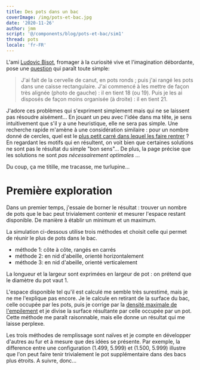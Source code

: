 ```yaml
---
title: Des pots dans un bac
coverImage: /img/pots-et-bac.jpg
date: '2020-11-26'
author: jmm
script: '@/components/blog/pots-et-bac/sim1'
thread: pots
locale: 'fr-FR'
---
```



L'ami [Ludovic Bisot](https://www.toutunfromage.com/), fromager à la curiosité
vive et l'imagination débordante,
pose une [question](https://www.facebook.com/photo?fbid=3521366061277722&set=a.104415532972809)
qui paraît toute simple:

> J'ai fait de la cervelle de canut, en pots ronds ; puis j'ai rangé les pots
> dans une caisse rectangulaire. J'ai commencé à les mettre de façon très alignée
> (photo de gauche) : il en tient 18 (ou 19). Puis je les ai disposés de façon
> moins organisée (à droite) : il en tient 21.

J'adore ces problèmes qui s'expriment simplement mais qui ne se laissent pas
résoudre aisément... En jouant un peu avec l'idée dans ma tête, je sens
intuitivement que s'il y a une heuristique, elle ne sera pas simple.  Une
recherche rapide m'amène à une considération similaire : pour un nombre donné
de cercles, quel est le [plus petit carré dans lequel les faire rentrer](https://fr.wikipedia.org/wiki/Empilement_de_cercles_dans_un_carr%C3%A9) ? En regardant les motifs qui en
résultent, on voit bien que certaines solutions ne sont pas le résultat du
simple "bon sens"... De plus, la page précise que les solutions ne sont _pas
nécessairement optimales_ ...

Du coup, ça me titille, me tracasse, me turlupine...

# Première exploration

Dans un premier temps, j'essaie de borner le résultat : trouver un nombre de
pots que le bac peut trivialement contenir et mesurer l'espace restant
disponible. De manière à établir un minimum et un maximum.

La simulation ci-dessous utilise trois méthodes et choisit celle qui permet
de réunir le plus de pots dans le bac.

  - méthode 1: côte à côte, rangés en carrés
  - méthode 2: en nid d'abeille, orienté horizontalement
  - méthode 3: en nid d'abeille, orienté verticalement

La longueur et la largeur sont exprimées en largeur de pot : on prétend que le
diamètre du pot vaut 1.

<Simul/>

L'espace disponible tel qu'il est calculé me semble très surestimé, mais je
ne me l'explique pas encore. Je le calcule en retirant de la surface du bac,
celle occupée par les pots, puis je corrige par la [densité maximale de
l'empilement](https://fr.wikipedia.org/wiki/Empilement_compact) et je divise la
surface résultante par celle occupée par un pot. Cette méthode me paraît
raisonnable, mais elle donne un résultat qui me laisse perplexe.

Les trois méthodes de remplissage sont naïves et je compte en développer
d'autres au fur et à mesure que des idées se présente. Par exemple, la difference
entre une configuration (1.499, 5.999) et (1.500, 5.999) illustre que l'on peut
faire tenir trivialement le pot supplémentaire dans des bacs plus étroits.
A suivre, donc...
